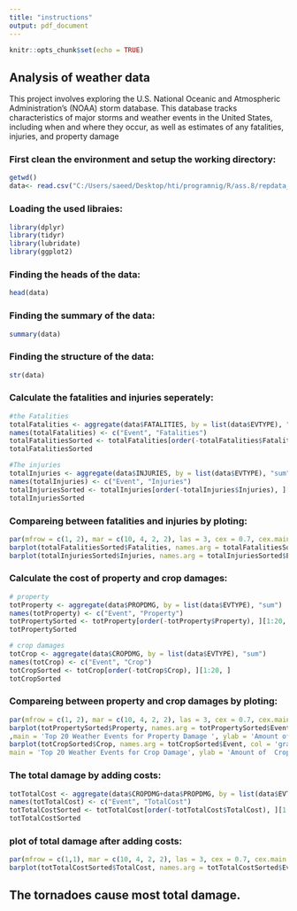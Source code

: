 ---
title: "instructions"
output: pdf_document
---

```{r setup, include=FALSE}
knitr::opts_chunk$set(echo = TRUE)
```

## Analysis of weather data

This project involves exploring the U.S. National Oceanic and Atmospheric Administration’s (NOAA) storm database. This database tracks characteristics of major storms and weather events in the United States, including when and where they occur, as well as estimates of any fatalities, injuries, and property damage

### First clean the environment and setup the working directory:

```{r , echo=TRUE}
getwd()
data<- read.csv("C:/Users/saeed/Desktop/hti/programnig/R/ass.8/repdata_data_StormData.csv")
```

### Loading the used libraies:

```{r, echo=TRUE}
library(dplyr)
library(tidyr)
library(lubridate)
library(ggplot2)
```

### Finding the heads of the data:

```{r, echo=TRUE}
head(data)
```

### Finding the summary of the data:

```{r , echo=TRUE}
summary(data)
```

### Finding the structure of the data:

```{r, echo=TRUE}
str(data)
```

### Calculate the fatalities and injuries seperately:

```{r, echo=TRUE}
#the Fatalities
totalFatalities <- aggregate(data$FATALITIES, by = list(data$EVTYPE), "sum")
names(totalFatalities) <- c("Event", "Fatalities")
totalFatalitiesSorted <- totalFatalities[order(-totalFatalities$Fatalities), ][1:20, ]
totalFatalitiesSorted
```


```{r, echo=TRUE}
#The injuries
totalInjuries <- aggregate(data$INJURIES, by = list(data$EVTYPE), "sum")
names(totalInjuries) <- c("Event", "Injuries")
totalInjuriesSorted <- totalInjuries[order(-totalInjuries$Injuries), ][1:20, ]
totalInjuriesSorted
```

### Compareing between fatalities and injuries by ploting:

```{r,echo=TRUE}
par(mfrow = c(1, 2), mar = c(10, 4, 2, 2), las = 3, cex = 0.7, cex.main = 1.4, cex.lab = 1.2)
barplot(totalFatalitiesSorted$Fatalities, names.arg = totalFatalitiesSorted$Event, col = 'white',main = 'Top 20 Weather Events for Fatalities', ylab = 'Number of Fatalities')
barplot(totalInjuriesSorted$Injuries, names.arg = totalInjuriesSorted$Event, col = 'gray',main = 'Top 20 Weather Events for Injuries', ylab = 'Number of Injuries')
```

### Calculate the cost of property and crop damages:

```{r, echo=TRUE}
# property
totProperty <- aggregate(data$PROPDMG, by = list(data$EVTYPE), "sum")
names(totProperty) <- c("Event", "Property")
totPropertySorted <- totProperty[order(-totProperty$Property), ][1:20, ]
totPropertySorted
```


```{r,echo=TRUE}
# crop damages
totCrop <- aggregate(data$CROPDMG, by = list(data$EVTYPE), "sum")
names(totCrop) <- c("Event", "Crop")
totCropSorted <- totCrop[order(-totCrop$Crop), ][1:20, ]
totCropSorted
```

### Compareing between property and crop damages by ploting:

```{r, echo=TRUE}
par(mfrow = c(1, 2), mar = c(10, 4, 2, 2), las = 3, cex = 0.7, cex.main = 1.4, cex.lab = 1.2)
barplot(totPropertySorted$Property, names.arg = totPropertySorted$Event, col = 'white',pch=19
,main = 'Top 20 Weather Events for Property Damage ', ylab = 'Amount of Property Damage', ylim = c(0, 3500000))
barplot(totCropSorted$Crop, names.arg = totCropSorted$Event, col = 'gray', pch=19,
main = 'Top 20 Weather Events for Crop Damage', ylab = 'Amount of  Crop Damage',ylim = c(0, 3500000))
```

### The total damage by adding costs:

```{r, echo=TRUE}
totTotalCost <- aggregate(data$CROPDMG+data$PROPDMG, by = list(data$EVTYPE), "sum")
names(totTotalCost) <- c("Event", "TotalCost")
totTotalCostSorted <- totTotalCost[order(-totTotalCost$TotalCost), ][1:20, ]
totTotalCostSorted
```

### plot of total damage after adding costs:

```{r, echo=TRUE}
par(mfrow = c(1,1), mar = c(10, 4, 2, 2), las = 3, cex = 0.7, cex.main = 1.4, cex.lab = 1.2)
barplot(totTotalCostSorted$TotalCost, names.arg = totTotalCostSorted$Event, col = 'red3',main = 'Top 20 Weather Events for total Damage ', ylab = 'Amount of total Damage', ylim = c(0, 3500000))
```


## The tornadoes cause most total damage.